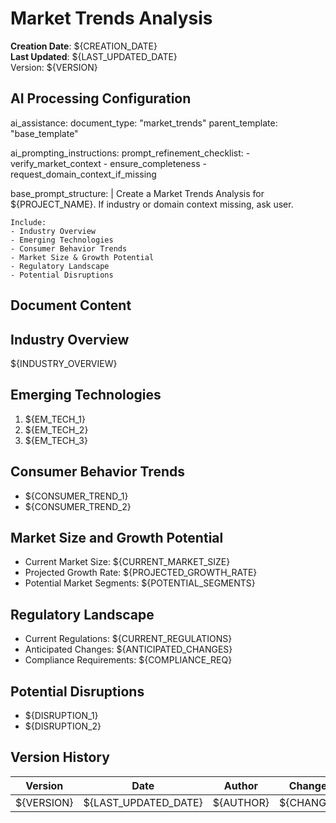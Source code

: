 <!--
###################################################################################################
# MARKET TRENDS ANALYSIS TEMPLATE
# Provides insight into industry trends, consumer behavior, market size, regulations.
# Prerequisites: Domain context. If missing, ask user.
###################################################################################################
-->

# Market Trends Analysis

**Creation Date**: ${CREATION_DATE}  
**Last Updated**: ${LAST_UPDATED_DATE}  
Version: ${VERSION}

<!--
##################################################################################################
# AI PROCESSING AND DEVELOPMENT GUIDE
# - If industry context is missing, ask user.
# - Include current industry state, emerging tech, consumer behavior, market size, regulatory landscape.
##################################################################################################
-->

## AI Processing Configuration

ai_assistance:
  document_type: "market_trends"
  parent_template: "base_template"

ai_prompting_instructions:
  prompt_refinement_checklist:
    - verify_market_context
    - ensure_completeness
    - request_domain_context_if_missing

  base_prompt_structure: |
    Create a Market Trends Analysis for ${PROJECT_NAME}.
    If industry or domain context missing, ask user.

    Include:
    - Industry Overview
    - Emerging Technologies
    - Consumer Behavior Trends
    - Market Size & Growth Potential
    - Regulatory Landscape
    - Potential Disruptions

## Document Content

## Industry Overview
${INDUSTRY_OVERVIEW}

## Emerging Technologies
1. ${EM_TECH_1}
2. ${EM_TECH_2}
3. ${EM_TECH_3}

## Consumer Behavior Trends
- ${CONSUMER_TREND_1}
- ${CONSUMER_TREND_2}

## Market Size and Growth Potential
- Current Market Size: ${CURRENT_MARKET_SIZE}
- Projected Growth Rate: ${PROJECTED_GROWTH_RATE}
- Potential Market Segments: ${POTENTIAL_SEGMENTS}

## Regulatory Landscape
- Current Regulations: ${CURRENT_REGULATIONS}
- Anticipated Changes: ${ANTICIPATED_CHANGES}
- Compliance Requirements: ${COMPLIANCE_REQ}

## Potential Disruptions
- ${DISRUPTION_1}
- ${DISRUPTION_2}

## Version History
| Version | Date | Author | Changes |
|---------|------|--------|---------|
| ${VERSION} | ${LAST_UPDATED_DATE} | ${AUTHOR} | ${CHANGES} |
